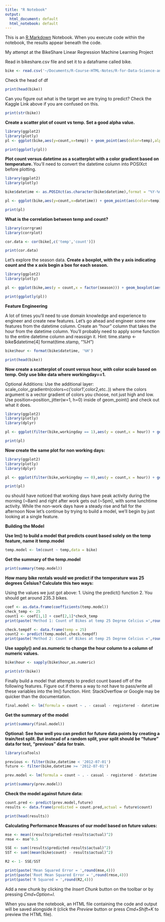 ```yaml
---
title: "R Notebook"
output:
  html_document: default
  html_notebook: default
---
```


This is an [R Markdown](http://rmarkdown.rstudio.com) Notebook. When you execute code within the notebook, the results appear beneath the code. 

My attempt at the BikeShare Linear Regression Machine Learning Project

Read in bikeshare.csv file and set it to a dataframe called bike.
```r

bike <- read.csv('~/Documents/R-Course-HTML-Notes/R-for-Data-Science-and-Machine-Learning/Training Exercises/Machine Learning Projects/CSV files for ML Projects/bikeshare.csv')

```

Check the head of df

```r
print(head(bike))
```

Can you figure out what is the target we are trying to predict? Check the Kaggle Link above if you are confused on this.

```r
print(str(bike))
```

<B> Create a scatter plot of count vs temp. Set a good alpha value. </B>

```r
library(ggplot2)
library(plotly)
pl <- ggplot(bike,aes(y=count,x=temp)) + geom_point(aes(color=temp),alpha=0.2)

print(ggplotly(pl))
```

<B> Plot count versus datetime as a scatterplot with a color gradient based on temperature. </B> 
You'll need to convert the datetime column into POSIXct before plotting.

```r
library(ggplot2)
library(plotly)

bike$datetime <- as.POSIXct(as.character(bike$datetime),format = "%Y-%m-%d %H:%M:%S")

pl <- ggplot(bike,aes(y=count,x=datetime)) + geom_point(aes(color=temp),alpha=0.5) + scale_color_gradient(low = '#4ACABB' ,high = '#ff6b00')

print(pl)
```

<B> What is the correlation between temp and count? </B>

```r
library(corrgram)
library(corrplot)

cor.data <- cor(bike[,c('temp','count')])

print(cor.data)
```

Let's explore the season data. 
<B> Create a boxplot, with the y axis indicating count and the x axis begin a box for each season. </B>

```r
library(ggplot2)
library(plotly)

pl <- ggplot(bike,aes(y = count,x = factor(season))) + geom_boxplot(aes(color = factor(season)))

print(ggplotly(pl))

```

<B> Feature Engineering </B>

A lot of times you'll need to use domain knowledge and experience to engineer and create new features. Let's go ahead and engineer some new features from the datetime column.
Create an "hour" column that takes the hour from the datetime column. You'll probably need to apply some function to the entire datetime column and reassign it. Hint:
time.stamp <- bike$datetime[4]
format(time.stamp, "%H")

```r

bike$hour <- format(bike$datetime, '%H')

print(head(bike))
```

<B> Now create a scatterplot of count versus hour, with color scale based on temp. Only use bike data where workingday==1. </B>

Optional Additions:
Use the additional layer: scale_color_gradientn(colors=c('color1',color2,etc..)) where the colors argument is a vector gradient of colors you choose, not just high and low.
Use position=position_jitter(w=1, h=0) inside of geom_point() and check out what it does.

```r
library(ggplot2)
library(plotly)
library(dplyr)

pl <- ggplot(filter(bike,workingday == 1),aes(y = count,x = hour)) + geom_jitter(aes(color = temp),alpha = 0.4) + scale_color_gradientn(colours = c('dark blue','blue','green','yellow','orange','red'),guide = 'colourbar')

print(pl)


```

<B> Now create the same plot for non working days: </B>

```r
library(ggplot2)
library(plotly)
library(dplyr)

pl <- ggplot(filter(bike,workingday == 0),aes(y = count,x = hour)) + geom_jitter(aes(color = temp),alpha = 0.4) + scale_color_gradientn(colours = c('dark blue','blue','green','yellow','orange','red'),guide = 'colourbar')

print(pl)

```

ou should have noticed that working days have peak activity during the morning (~8am) and right after work gets out (~5pm), with some lunchtime activity. While the non-work days have a steady rise and fall for the afternoon
Now let's continue by trying to build a model, we'll begin by just looking at a single feature.

<B> Building the Model </B>

<B> Use lm() to build a model that predicts count based solely on the temp feature, name it temp.model </B>

```r

temp.model <- lm(count ~ temp,data = bike)

```

<B> Get the summary of the temp.model </B>

```r

print(summary(temp.model))

```

<B> How many bike rentals would we predict if the temperature was 25 degrees Celsius? Calculate this two ways: </B>

Using the values we just got above:
1. Using the predict() function
2. You should get around 235.3 bikes.

```r

coef <- as.data.frame(coefficients(temp.model))
check_temp <- 25
count1 <- coef[1,1] + coef[2,1]*check_temp
print(paste('Method 1: Count of Bikes at temp 25 Degree Celcius =',round(count1,4)))

check.tempdf <- data.frame(temp = 25)
count2 <- predict(temp.model,check.tempdf)
print(paste('Method 2: Count of Bikes at temp 25 Degree Celcius =',round(count2,4)))

```

<B> Use sapply() and as.numeric to change the hour column to a column of numeric values. </B> 

```r

bike$hour <- sapply(bike$hour,as.numeric)

print(str(bike))

```

Finally build a model that attempts to predict count based off of the following features. Figure out if theres a way to not have to pass/write all these variables into the lm() function. 
Hint: StackOverflow or Google may be quicker than the documentation.

```r

final.model <- lm(formula = count ~ . - casual - registered - datetime - atemp, data = bike)

```

<B> Get the summary of the model </B>

```r

print(summary(final.model))

```

<B> Optional: See how well you can predict for future data points by creating a train/test split. But instead of a random split, your split should be "future" data for test, "previous" data for train. </B>

```r
library(caTools)

previous <- filter(bike,datetime < '2012-07-01')
future <- filter(bike,datetime >= '2012-07-01')

prev.model <- lm(formula = count ~ . - casual - registered - datetime - atemp, data = previous)

print(summary(prev.model))

```

<B> Check the model against future data: </B>

```r

count.pred <- predict(prev.model,future)
results <- data.frame(predicted = count.pred,actual = future$count)

print(head(results))

```

<B> Calculating Performance Measures of our model based on future values: </B>

```r
mse <- mean((results$predicted-results$actual)^2)
rmse <- mse^0.5

SSE <- sum((results$predicted-results$actual)^2)
SST <- sum((mean(bike$count) - results$actual)^2)

R2 <- 1- SSE/SST

print(paste('Mean Squared Error = ',round(mse,4)))
print(paste('Root Mean Squared Error = ',round(rmse,4)))
print(paste('R Squared = ',round(R2,4)))


```



Add a new chunk by clicking the *Insert Chunk* button on the toolbar or by pressing *Cmd+Option+I*.

When you save the notebook, an HTML file containing the code and output will be saved alongside it (click the *Preview* button or press *Cmd+Shift+K* to preview the HTML file).
